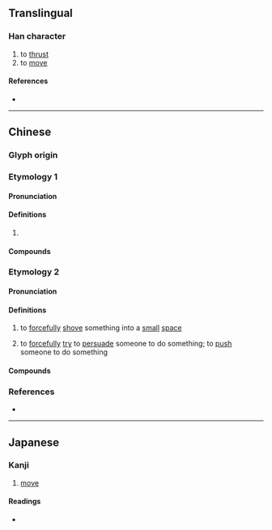 {{character info}}
==Translingual==

===Han character===
{{Han char|rn=64|rad=手|as=03|sn=6|four=51010|canj=QMU|ids=⿰扌兀}}

# to [[thrust]]
# to [[move]]

====References====
* {{Han ref|kx=0418.080|dkj=11808|dj=0765.030|hdz=31829.100|uh=6264|ud=25188|bh=C9E5|bd=51685}}

----

==Chinese==

===Glyph origin===
{{Han etym}}

===Etymology 1===
{{zh-forms}}

====Pronunciation====
{{zh-pron
|m=wù
|c=ngaat6,ngat6
|c_note=ngat6 - colloquial
|mc=y
|oc=y
|cat=v
}}
{{attention|yue|Please check}}

====Definitions====
{{zh-hanzi}}

# {{rfdef|zh}}

====Compounds====
{{zh-der|揺扤|扤扤搖|扤扤板|扤板|扤凳}}

===Etymology 2===
{{zh-forms}}

====Pronunciation====
{{zh-pron
|c=ngat1
|cat=v
}}

====Definitions====
{{zh-hanzi}}

# {{lb|zh|Cantonese}} to [[forcefully]] [[shove]] something into a [[small]] [[space]]
#: {{zh-syn|塞}}
# {{lb|zh|Cantonese}} to [[forcefully]] [[try]] to [[persuade]] someone to do something; to [[push]] someone to do something
#: {{zh-syn|強迫}}
#: {{zh-x|成日 要 難扤 佢 食飯|regularly need to '''force''' them to eat their meal|C}}

====Compounds====
{{zh-der|扤失|扤實|扤死貓}}

===References===
* {{R:yue:mfccd}}

----

==Japanese==

===Kanji===
{{ja-kanji|grade=|rs=手03}}

# [[move]]

====Readings====
* {{ja-readings|on=[[ごつ]] (gotsu), [[ごち]] (gochi), [[げつ]] (getsu), [[がち]] (gachi)|kun=[[うごく]] (ugoku)}}
